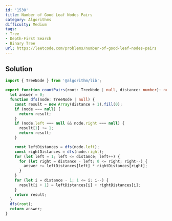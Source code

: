 ```yaml
---
id: '1530'
title: Number of Good Leaf Nodes Pairs
category: Algorithms
difficulty: Medium
tags:
- Tree
- Depth-First Search
- Binary Tree
url: https://leetcode.com/problems/number-of-good-leaf-nodes-pairs
---
```


## Solution

```typescript filename="solution.ts" copy
import { TreeNode } from '@algorithm/lib';

export function countPairs(root: TreeNode | null, distance: number): number {
  let answer = 0;
  function dfs(node: TreeNode | null) {
    const result = new Array(distance + 1).fill(0);
    if (node === null) {
      return result;
    }
    if (node.left === null && node.right === null) {
      result[1] += 1;
      return result;
    }

    const leftDistances = dfs(node.left);
    const rightDistances = dfs(node.right);
    for (let left = 1; left <= distance; left++) {
      for (let right = distance - left; 0 <= right; right--) {
        answer += leftDistances[left] * rightDistances[right];
      }
    }
    for (let i = distance - 1; 1 <= i; i--) {
      result[i + 1] = leftDistances[i] + rightDistances[i];
    }
    return result;
  }
  dfs(root);
  return answer;
}
```

